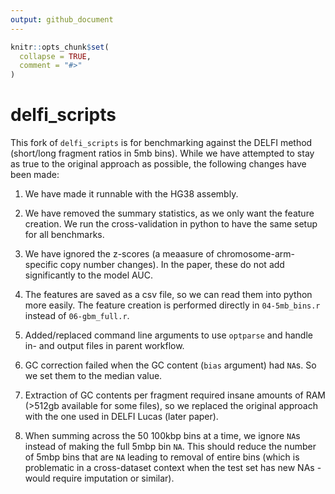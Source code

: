 ```yaml
---
output: github_document
---
```


<!-- README.md is generated from README.Rmd. Please edit that file -->

```r
knitr::opts_chunk$set(
  collapse = TRUE,
  comment = "#>"
)
```

# delfi_scripts

This fork of `delfi_scripts` is for benchmarking against the DELFI method (short/long fragment ratios in 5mb bins). While we have attempted to stay as true to the original approach as possible, the following changes have been made:

1) We have made it runnable with the HG38 assembly. 

2) We have removed the summary statistics, as we only want the feature creation. We run the cross-validation in python to have the same setup for all benchmarks.

3) We have ignored the z-scores (a meaasure of chromosome-arm-specific copy number changes). In the paper, these do not add significantly to the model AUC.

4) The features are saved as a csv file, so we can read them into python more easily. The feature creation is performed directly in `04-5mb_bins.r` instead of `06-gbm_full.r`.

5) Added/replaced command line arguments to use `optparse` and handle in- and output files in parent workflow.

6) GC correction failed when the GC content (`bias` argument) had `NA`s. So we set them to the median value.

7) Extraction of GC contents per fragment required insane amounts of RAM (>512gb available for some files), so we replaced the original approach with the one used in DELFI Lucas (later paper).

8) When summing across the 50 100kbp bins at a time, we ignore `NA`s instead of making the full 5mbp bin `NA`. This should reduce the number of 5mbp bins that are `NA` leading to removal of entire bins (which is problematic in a cross-dataset context when the test set has new NAs - would require imputation or similar).

